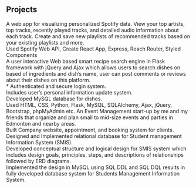 ## Projects

<ProjectCard title="Personalized Spotify App" link="https://personalizedspotify1.herokuapp.com" bg="linear-gradient(to right, #D4145A 0%, #FBB03B 100%)">
A web app for visualizing personalized Spotify data. View your top artists, top tracks, recently played tracks, and detailed audio information about each track. Create and save new playlists of recommended tracks based on your existing playlists and more.<br />
Used Spotify Web API, Create React App, Express, Reach Router, Styled Components<br />
</ProjectCard>

<ProjectCard title="Virtual cook" link="https://github.com/Shubhampreet98/The-Virtual-Cook" bg="linear-gradient(to right, #D4145A 0%, #FBB03B 100%)">
A user interactive Web based smart recipe search engine in Flask framework with jQuery and Ajax which allows users to search dishes on based of ingredients and dish’s name, user can post comments or reviews about their dishes on this platform.<br />
* Authenticated and secure login system.<br />
Includes user’s personal information update system.<br />
Developed MySQL database for dishes.<br />
Used HTML, CSS, Python, Flask, MySQL, SQLAlchemy, Ajax, jQuery, Bootstrap, phpMyAdmin etc.
</ProjectCard>

<ProjectCard title="Galagram Events" link="https://www.galagramevents.com/" bg="linear-gradient(to right, #D4145A 0%, #FBB03B 100%)">
An Event Management start-up by me and my friends that organize and plan small to mid-size events and parties in Edmonton and nearby areas.<br />
Built Company website, appointment, and booking system for clients.
<br />
</ProjectCard>

<ProjectCard title="SMIS database" link="https://github.com/Shubhampreet98" bg="linear-gradient(to right, #D4145A 0%, #FBB03B 100%)">
Designed and Implemented relational database for Student management Information System (SMIS).<br />
Developed conceptual structure and logical design for SMIS system which includes design goals,
principles, steps, and descriptions of relationships followed by ERD diagrams.<br />
Implemented the design in MySQL using SQL DDL and SQL DQL results in fully developed database
system for Students Management Information System.<br />
</ProjectCard>




